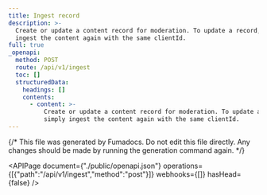 ```yaml
---
title: Ingest record
description: >-
  Create or update a content record for moderation. To update a record, simply
  ingest the content again with the same clientId.
full: true
_openapi:
  method: POST
  route: /api/v1/ingest
  toc: []
  structuredData:
    headings: []
    contents:
      - content: >-
          Create or update a content record for moderation. To update a record,
          simply ingest the content again with the same clientId.
---
```


{/* This file was generated by Fumadocs.
Do not edit this file directly. Any changes should be made by running the generation command again. */}

<APIPage document={"./public/openapi.json"} operations={[{"path":"/api/v1/ingest","method":"post"}]} webhooks={[]} hasHead={false} />